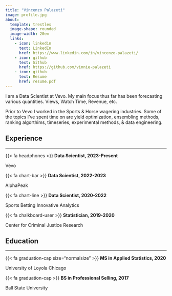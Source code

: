 ```yaml
---
title: "Vincenzo Palazeti"
image: profile.jpg
about:
  template: trestles
  image-shape: rounded
  image-width: 20em
  links:
    - icon: linkedin
      text: LinkedIn
      href: https://www.linkedin.com/in/vincenzo-palazeti/
    - icon: github
      text: Github
      href: https://github.com/vinnie-palazeti
    - icon: github
      text: Resume
      href: resume.pdf
---
```


I am a Data Scientist at Vevo. My main focus thus far has been forecasting various quantities. Views, Watch Time, Revenue, etc. 

Prior to Vevo I worked in the Sports & Horse wagering industries. Some of the topics I've spent time on are yield optimization, ensembling methods, ranking algorthims, timeseries, experimental methods, & data engineering.


## Experience

---

<p class="custom-title">{{< fa headphones >}}  **Data Scientist, 2023-Present**</p>
<p class="custom-subtitle">Vevo</p>

<p class="custom-title">{{< fa chart-bar >}}  **Data Scientist, 2022-2023**</p>
<p class="custom-subtitle">AlphaPeak</p>

<p class="custom-title"> {{< fa chart-line >}} **Data Scientist, 2020-2022**</p>
<p class="custom-subtitle">Sports Betting Innovative Analytics</p>

<p class="custom-title">{{< fa chalkboard-user >}}  **Statistician, 2019-2020**</p>
<p class="custom-subtitle">Center for Criminal Justice Research</p>


## Education

---

<p class="custom-title">{{< fa graduation-cap size="normalsize" >}}  **MS in Applied Statistics, 2020**</p>
<p class="custom-subtitle">University of Loyola Chicago</p>

<p class="custom-title">{{< fa graduation-cap >}}  **BS in Professional Selling, 2017**</p>
<p class="custom-subtitle">Ball State University</p>


<!-- 



All of our data is observational, which poses significant challenges. My goal for this year is to learn & implement quasi-experimental methods. Also, our Youtube data is longitudinal, which I think is an interesting & yet unexplored path.


 -->